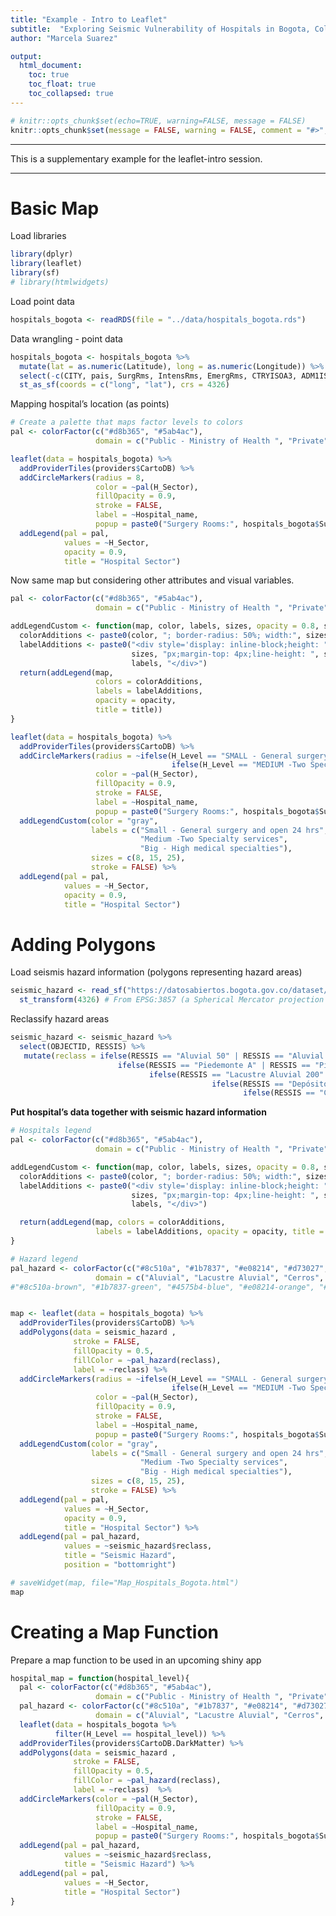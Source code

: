```yaml
---
title: "Example - Intro to Leaflet"
subtitle:  "Exploring Seismic Vulnerability of Hospitals in Bogota, Colombia  "
author: "Marcela Suarez"

output:
  html_document:
    toc: true
    toc_float: true
    toc_collapsed: true
---
```



```r
# knitr::opts_chunk$set(echo=TRUE, warning=FALSE, message = FALSE)
knitr::opts_chunk$set(message = FALSE, warning = FALSE, comment = "#>", out.width = "100%")
```

****

This is a supplementary example for the leaflet-intro session.

****

# Basic Map

Load libraries

```r
library(dplyr)
library(leaflet)
library(sf)
# library(htmlwidgets)
```
Load point data

```r
hospitals_bogota <- readRDS(file = "../data/hospitals_bogota.rds")
```

Data wrangling - point data

```r
hospitals_bogota <- hospitals_bogota %>% 
  mutate(lat = as.numeric(Latitude), long = as.numeric(Longitude)) %>% 
  select(-c(CITY, pais, SurgRms, IntensRms, EmergRms, CTRYISOA3, ADM1ISOC, ADM1ISON, SubRegion, PRIORITY, Map, Latitude, Longitude)) %>% 
  st_as_sf(coords = c("long", "lat"), crs = 4326)
```

Mapping hospital's location (as points)

```r

# Create a palette that maps factor levels to colors
pal <- colorFactor(c("#d8b365", "#5ab4ac"), 
                   domain = c("Public - Ministry of Health ", "Private"))

leaflet(data = hospitals_bogota) %>% 
  addProviderTiles(providers$CartoDB) %>% 
  addCircleMarkers(radius = 8, 
                   color = ~pal(H_Sector), 
                   fillOpacity = 0.9, 
                   stroke = FALSE, 
                   label = ~Hospital_name, 
                   popup = paste0("Surgery Rooms:", hospitals_bogota$SurgeryRm)) %>%
  addLegend(pal = pal, 
            values = ~H_Sector, 
            opacity = 0.9,
            title = "Hospital Sector")
```

Now same map but considering other attributes and visual variables. 

```r

pal <- colorFactor(c("#d8b365", "#5ab4ac"), 
                   domain = c("Public - Ministry of Health ", "Private"))

addLegendCustom <- function(map, color, labels, sizes, opacity = 0.8, stroke, title = "Hospital Level"){
  colorAdditions <- paste0(color, "; border-radius: 50%; width:", sizes, "px; height:", sizes, "px")
  labelAdditions <- paste0("<div style='display: inline-block;height: ", 
                           sizes, "px;margin-top: 4px;line-height: ", sizes, "px;'>", 
                           labels, "</div>")
  return(addLegend(map, 
                   colors = colorAdditions, 
                   labels = labelAdditions, 
                   opacity = opacity, 
                   title = title))
}

leaflet(data = hospitals_bogota) %>% 
  addProviderTiles(providers$CartoDB) %>% 
  addCircleMarkers(radius = ~ifelse(H_Level == "SMALL - General surgery and open 24 hrs", 4, 
                                    ifelse(H_Level == "MEDIUM -Two Specialty services", 8, 15)), 
                   color = ~pal(H_Sector), 
                   fillOpacity = 0.9, 
                   stroke = FALSE, 
                   label = ~Hospital_name, 
                   popup = paste0("Surgery Rooms:", hospitals_bogota$SurgeryRm)) %>%
  addLegendCustom(color = "gray", 
                  labels = c("Small - General surgery and open 24 hrs", 
                             "Medium -Two Specialty services", 
                             "Big - High medical specialties"), 
                  sizes = c(8, 15, 25), 
                  stroke = FALSE) %>%
  addLegend(pal = pal, 
            values = ~H_Sector, 
            opacity = 0.9, 
            title = "Hospital Sector")

```

# Adding Polygons

Load seismis hazard information (polygons representing hazard areas)

```r
seismic_hazard <- read_sf("https://datosabiertos.bogota.gov.co/dataset/b3d097e8-0d97-44f5-90d7-e7d73530c33f/resource/62cc3e17-a69a-45de-a1cb-4ade5867c1ed/download/respuesta-sismica.geojson") %>%
  st_transform(4326) # From EPSG:3857 (a Spherical Mercator projection coordinate system) to WGS84
```

Reclassify hazard areas

```r
seismic_hazard <- seismic_hazard %>%
  select(OBJECTID, RESSIS) %>%
   mutate(reclass = ifelse(RESSIS == "Aluvial 50" | RESSIS == "Aluvial 100" | RESSIS == "Aluvial 200" | RESSIS == "Aluvial 300", "Aluvial",
                        ifelse(RESSIS == "Piedemonte A" | RESSIS == "Piedemonte B" | RESSIS == "Piedemonte C", "Piedemonte",
                               ifelse(RESSIS == "Lacustre Aluvial 200" | RESSIS == "Lacustre Aluvial 300", "Lacustre Aluvial",
                                             ifelse(RESSIS == "Depósito Ladera", "Deposito Ladera",
                                                    ifelse(RESSIS == "Cerros", "Cerros", "Lacustre"))))))
```

**Put hospital's data together with seismic hazard information**

```r

# Hospitals legend
pal <- colorFactor(c("#d8b365", "#5ab4ac"), 
                   domain = c("Public - Ministry of Health ", "Private"))

addLegendCustom <- function(map, color, labels, sizes, opacity = 0.8, stroke, title = "Hospital Level"){
  colorAdditions <- paste0(color, "; border-radius: 50%; width:", sizes, "px; height:", sizes, "px")
  labelAdditions <- paste0("<div style='display: inline-block;height: ", 
                           sizes, "px;margin-top: 4px;line-height: ", sizes, "px;'>", 
                           labels, "</div>")

  return(addLegend(map, colors = colorAdditions, 
                   labels = labelAdditions, opacity = opacity, title = title))
}

# Hazard legend
pal_hazard <- colorFactor(c("#8c510a", "#1b7837", "#e08214", "#d73027", "#4575b4", "#fed976"), 
                   domain = c("Aluvial", "Lacustre Aluvial", "Cerros", "Deposito Ladera", "Piedemonte", "Lacustre"))
#"#8c510a-brown", "#1b7837-green", "#4575b4-blue", "#e08214-orange", "#fed976-yellow", "#d73027-red"


map <- leaflet(data = hospitals_bogota) %>% 
  addProviderTiles(providers$CartoDB) %>%  
  addPolygons(data = seismic_hazard , 
              stroke = FALSE, 
              fillOpacity = 0.5,
              fillColor = ~pal_hazard(reclass),
              label = ~reclass) %>% 
  addCircleMarkers(radius = ~ifelse(H_Level == "SMALL - General surgery and open 24 hrs", 4, 
                                    ifelse(H_Level == "MEDIUM -Two Specialty services", 8, 15)), 
                   color = ~pal(H_Sector), 
                   fillOpacity = 0.9, 
                   stroke = FALSE, 
                   label = ~Hospital_name, 
                   popup = paste0("Surgery Rooms:", hospitals_bogota$SurgeryRm)) %>%
  addLegendCustom(color = "gray", 
                  labels = c("Small - General surgery and open 24 hrs", 
                             "Medium -Two Specialty services", 
                             "Big - High medical specialties"), 
                  sizes = c(8, 15, 25), 
                  stroke = FALSE) %>%
  addLegend(pal = pal, 
            values = ~H_Sector, 
            opacity = 0.9, 
            title = "Hospital Sector") %>% 
  addLegend(pal = pal_hazard, 
            values = ~seismic_hazard$reclass,
            title = "Seismic Hazard",
            position = "bottomright") 

# saveWidget(map, file="Map_Hospitals_Bogota.html")
map
```

# Creating a Map Function

Prepare a map function to be used in an upcoming shiny app

```r
hospital_map = function(hospital_level){
  pal <- colorFactor(c("#d8b365", "#5ab4ac"), 
                   domain = c("Public - Ministry of Health ", "Private")) 
  pal_hazard <- colorFactor(c("#8c510a", "#1b7837", "#e08214", "#d73027", "#4575b4", "#fed976"), 
                   domain = c("Aluvial", "Lacustre Aluvial", "Cerros", "Deposito Ladera", "Piedemonte", "Lacustre"))
  leaflet(data = hospitals_bogota %>% 
          filter(H_Level == hospital_level)) %>% 
  addProviderTiles(providers$CartoDB.DarkMatter) %>% 
  addPolygons(data = seismic_hazard , 
              stroke = FALSE, 
              fillOpacity = 0.5,
              fillColor = ~pal_hazard(reclass),
              label = ~reclass)  %>% 
  addCircleMarkers(color = ~pal(H_Sector), 
                   fillOpacity = 0.9, 
                   stroke = FALSE, 
                   label = ~Hospital_name,
                   popup = paste0("Surgery Rooms:", hospitals_bogota$SurgeryRm))%>%
  addLegend(pal = pal_hazard, 
            values = ~seismic_hazard$reclass, 
            title = "Seismic Hazard") %>%
  addLegend(pal = pal, 
            values = ~H_Sector, 
            title = "Hospital Sector")
}
```

